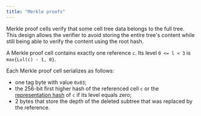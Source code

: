 ```yaml
---
title: "Merkle proofs"
---
```


Merkle proof cells verify that some cell tree data belongs to the full tree.
This design allows the verifier to avoid storing the entire tree's content while still being able to verify the content using the root hash.

A Merkle proof cell contains exactly one reference `c`. Its level `0 <= l < 3` is `max{Lvl(c) - 1, 0}`.

Each Merkle proof cell serializes as follows:

- one tag byte with value `0x03`;
- the 256-bit first higher hash of the referenced cell `c` or the [representation hash](/tvm/serialization/cells)
  of `c` if its level equals zero;
- 2 bytes that store the depth of the deleted subtree that was replaced by the reference.
